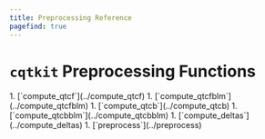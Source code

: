 ```yaml
---
title: Preprocessing Reference
pagefind: true
---
```



# `cqtkit` Preprocessing Functions

<Steps>
1. [`compute_qtcf`](../compute_qtcf)
1. [`compute_qtcfblm`](../compute_qtcfblm)
1. [`compute_qtcb`](../compute_qtcb)
1. [`compute_qtcbblm`](../compute_qtcbblm)
1. [`compute_deltas`](../compute_deltas)
1. [`preprocess`](../preprocess)
</Steps>
